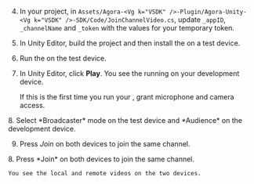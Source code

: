 <PlatformWrapper platform="unity">

4.  In your project, in `Assets/Agora-<Vg k="VSDK" />-Plugin/Agora-Unity-<Vg k="VSDK" />-SDK/Code/JoinChannelVideo.cs`, update `_appID`, `_channelName` and `_token` with the values for your temporary token.

5.  In Unity Editor, build the project and then install the <Vpl k="CLIENT" /> on a test device.

6. Run the <Vpl k="CLIENT" /> on the test device.

7. In Unity Editor, click **Play**. You see the <Vpl k="CLIENT" /> running on your development device.

    If this is the first time you run your <Vpl k="CLIENT" />, grant microphone and camera access.

<ProductWrapper product="interactive-live-streaming">
8. Select *Broadcaster* mode on the test device and *Audience* on the development device.

9. Press *Join* on both devices to join the same channel.
</ProductWrapper>

<ProductWrapper notAllowed="interactive-live-streaming">
8.  Press *Join* on both devices to join the same channel.
</ProductWrapper>

    You see the local and remote videos on the two devices.
</PlatformWrapper>
